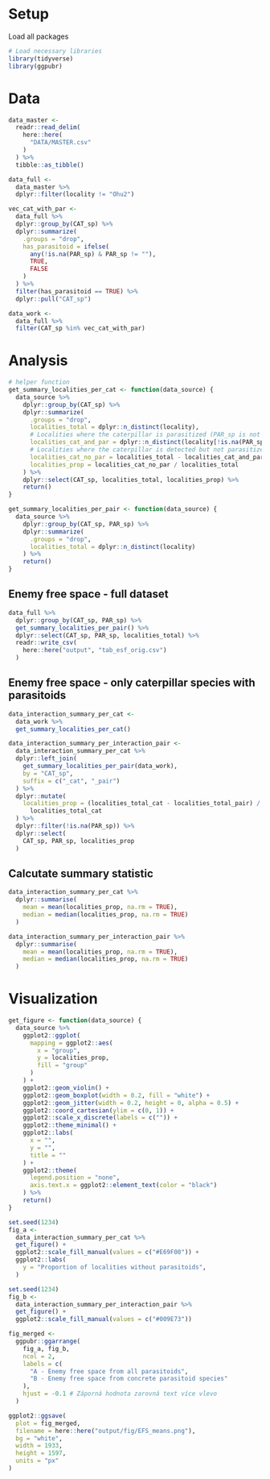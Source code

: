 # Setup

Load all packages

```r
# Load necessary libraries
library(tidyverse)
library(ggpubr)
```

# Data 

```r
data_master <-
  readr::read_delim(
    here::here(
      "DATA/MASTER.csv"
    )
  ) %>%
  tibble::as_tibble()

data_full <-
  data_master %>%
  dplyr::filter(locality != "Ohu2")

vec_cat_with_par <-
  data_full %>%
  dplyr::group_by(CAT_sp) %>%
  dplyr::summarize(
    .groups = "drop",
    has_parasitoid = ifelse(
      any(!is.na(PAR_sp) & PAR_sp != ""),
      TRUE,
      FALSE
    )
  ) %>%
  filter(has_parasitoid == TRUE) %>%
  dplyr::pull("CAT_sp")

data_work <-
  data_full %>%
  filter(CAT_sp %in% vec_cat_with_par)
```

# Analysis

```r
# helper function
get_summary_localities_per_cat <- function(data_source) {
  data_source %>%
    dplyr::group_by(CAT_sp) %>%
    dplyr::summarize(
      .groups = "drop",
      localities_total = dplyr::n_distinct(locality),
      # Localities where the caterpillar is parasitized (PAR_sp is not NA)
      localities_cat_and_par = dplyr::n_distinct(locality[!is.na(PAR_sp)]),
      # Localities where the caterpillar is detected but not parasitized
      localities_cat_no_par = localities_total - localities_cat_and_par,
      localities_prop = localities_cat_no_par / localities_total
    ) %>%
    dplyr::select(CAT_sp, localities_total, localities_prop) %>%
    return()
}

get_summary_localities_per_pair <- function(data_source) {
  data_source %>%
    dplyr::group_by(CAT_sp, PAR_sp) %>%
    dplyr::summarize(
      .groups = "drop",
      localities_total = dplyr::n_distinct(locality)
    ) %>%
    return()
}
```

## Enemy free space - full dataset

```r
data_full %>%
  dplyr::group_by(CAT_sp, PAR_sp) %>%
  get_summary_localities_per_pair() %>%
  dplyr::select(CAT_sp, PAR_sp, localities_total) %>%
  readr::write_csv(
    here::here("output", "tab_esf_orig.csv")
  )
```

## Enemy free space - only caterpillar species with parasitoids

```r
data_interaction_summary_per_cat <-
  data_work %>%
  get_summary_localities_per_cat()

data_interaction_summary_per_interaction_pair <-
  data_interaction_summary_per_cat %>%
  dplyr::left_join(
    get_summary_localities_per_pair(data_work),
    by = "CAT_sp",
    suffix = c("_cat", "_pair")
  ) %>%
  dplyr::mutate(
    localities_prop = (localities_total_cat - localities_total_pair) /
      localities_total_cat
  ) %>%
  dplyr::filter(!is.na(PAR_sp)) %>%
  dplyr::select(
    CAT_sp, PAR_sp, localities_prop
  )
```

## Calcutate summary statistic

```r
data_interaction_summary_per_cat %>%
  dplyr::summarise(
    mean = mean(localities_prop, na.rm = TRUE),
    median = median(localities_prop, na.rm = TRUE)
  )

data_interaction_summary_per_interaction_pair %>%
  dplyr::summarise(
    mean = mean(localities_prop, na.rm = TRUE),
    median = median(localities_prop, na.rm = TRUE)
  )
```

# Visualization

```r
get_figure <- function(data_source) {
  data_source %>%
    ggplot2::ggplot(
      mapping = ggplot2::aes(
        x = "group",
        y = localities_prop,
        fill = "group"
      )
    ) +
    ggplot2::geom_violin() +
    ggplot2::geom_boxplot(width = 0.2, fill = "white") +
    ggplot2::geom_jitter(width = 0.2, height = 0, alpha = 0.5) +
    ggplot2::coord_cartesian(ylim = c(0, 1)) +
    ggplot2::scale_x_discrete(labels = c("")) +
    ggplot2::theme_minimal() +
    ggplot2::labs(
      x = "",
      y = "",
      title = ""
    ) +
    ggplot2::theme(
      legend.position = "none",
      axis.text.x = ggplot2::element_text(color = "black")
    ) %>%
    return()
}

set.seed(1234)
fig_a <-
  data_interaction_summary_per_cat %>%
  get_figure() +
  ggplot2::scale_fill_manual(values = c("#E69F00")) +
  ggplot2::labs(
    y = "Proportion of localities without parasitoids",
  )

set.seed(1234)
fig_b <-
  data_interaction_summary_per_interaction_pair %>%
  get_figure() +
  ggplot2::scale_fill_manual(values = c("#009E73"))

fig_merged <-
  ggpubr::ggarrange(
    fig_a, fig_b,
    ncol = 2,
    labels = c(
      "A - Enemy free space from all parasitoids",
      "B - Enemy free space from concrete parasitoid species"
    ),
    hjust = -0.1 # Záporná hodnota zarovná text více vlevo
  )

ggplot2::ggsave(
  plot = fig_merged,
  filename = here::here("output/fig/EFS_means.png"),
  bg = "white",
  width = 1933,
  height = 1597,
  units = "px"
)
```


